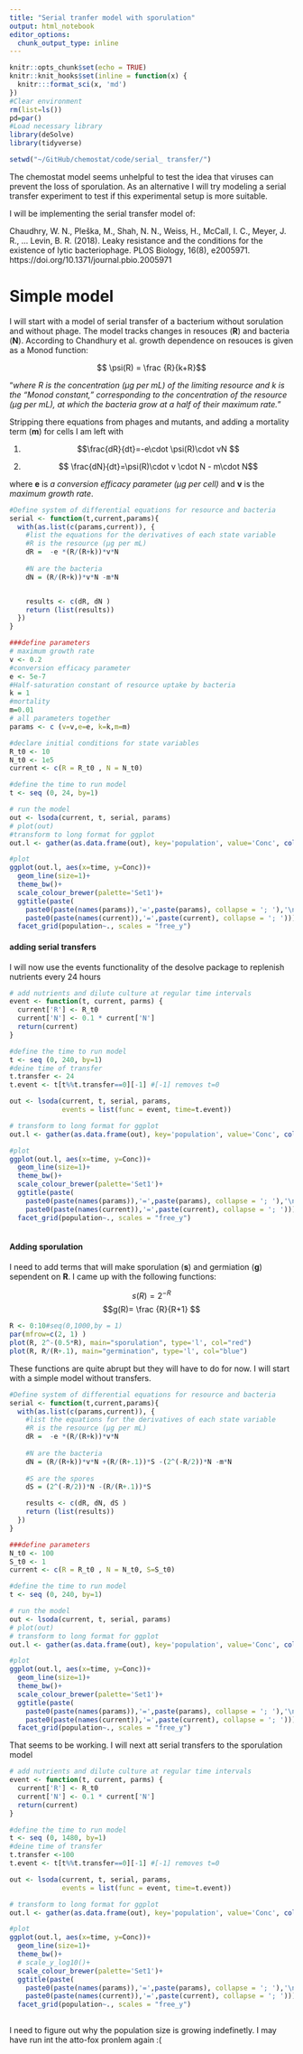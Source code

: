 ```yaml
---
title: "Serial tranfer model with sporulation"
output: html_notebook
editor_options: 
  chunk_output_type: inline
---
```

```r
knitr::opts_chunk$set(echo = TRUE)
knitr::knit_hooks$set(inline = function(x) {
  knitr:::format_sci(x, 'md')
})
#Clear environment
rm(list=ls())
pd=par()
#Load necessary library
library(deSolve)
library(tidyverse)

setwd("~/GitHub/chemostat/code/serial_ transfer/")
```
The chemostat model seems unhelpful to test the idea that viruses can prevent the loss of sporulation. As an alternative I will try modeling a serial transfer experiment to test if this experimental setup is more suitable.

I will be implementing the serial transfer model of:

Chaudhry, W. N., Pleška, M., Shah, N. N., Weiss, H., McCall, I. C., Meyer, J. R., … Levin, B. R. 
(2018). Leaky resistance and the conditions for the existence of lytic bacteriophage. 
PLOS Biology, 16(8), e2005971. https://doi.org/10.1371/journal.pbio.2005971 

# Simple model
I will start with a model of serial transfer of a bacterium without sorulation and without phage. The model tracks changes in resouces (**R**) and bacteria (**N**). 
According to Chandhury et al. growth dependence on resouces is given as a Monod function:

$$ \psi(R) =  \frac {R}{k+R}$$
 
 "*where R is the concentration (μg per mL) of the limiting resource and k is the “Monod constant,” corresponding to the concentration of the resource (μg per mL), at which the bacteria grow at a half of their maximum rate.*"

Stripping there equations from phages and mutants, and adding a mortality term (**m**) for cells I am left with

(@) $$\frac{dR}{dt}=-e\cdot \psi(R)\cdot vN $$

(@) $$ \frac{dN}{dt}=\psi(R)\cdot v \cdot N - m\cdot N$$

where **e** is *a conversion efficacy parameter (μg per cell)* and **v** is the *maximum growth rate*.
```r
#Define system of differential equations for resource and bacteria
serial <- function(t,current,params){
  with(as.list(c(params,current)), {
    #list the equations for the derivatives of each state variable
    #R is the resource (μg per mL)
    dR =  -e *(R/(R+k))*v*N  
    
    #N are the bacteria 
    dN = (R/(R+k))*v*N -m*N


    results <- c(dR, dN )
    return (list(results))
  })
}

###define parameters
# maximum growth rate
v <- 0.2
#conversion efficacy parameter
e <- 5e-7
#Half-saturation constant of resource uptake by bacteria
k = 1
#mortality
m=0.01
# all parameters together
params <- c (v=v,e=e, k=k,m=m)

#declare initial conditions for state variables
R_t0 <- 10
N_t0 <- 1e5
current <- c(R = R_t0 , N = N_t0)

#define the time to run model
t <- seq (0, 24, by=1)

# run the model
out <- lsoda(current, t, serial, params)
# plot(out)
#transform to long format for ggplot
out.l <- gather(as.data.frame(out), key='population', value='Conc', colnames(out)[-1])

#plot
ggplot(out.l, aes(x=time, y=Conc))+
  geom_line(size=1)+
  theme_bw()+
  scale_colour_brewer(palette='Set1')+
  ggtitle(paste(
    paste0(paste(names(params)),'=',paste(params), collapse = '; '),'\n',
    paste0(paste(names(current)),'=',paste(current), collapse = '; ')))+
  facet_grid(population~., scales = "free_y")

```

#### adding serial transfers
I will now use the events functionality of the desolve package to replenish nutrients every 24 hours
```r

# add nutrients and dilute culture at regular time intervals
event <- function(t, current, parms) {
  current['R'] <- R_t0
  current['N'] <- 0.1 * current['N']
  return(current)
}

#define the time to run model
t <- seq (0, 240, by=1)
#deine time of transfer
t.transfer <- 24
t.event <- t[t%%t.transfer==0][-1] #[-1] removes t=0

out <- lsoda(current, t, serial, params,
             events = list(func = event, time=t.event))

# transform to long format for ggplot
out.l <- gather(as.data.frame(out), key='population', value='Conc', colnames(out)[-1])

#plot
ggplot(out.l, aes(x=time, y=Conc))+
  geom_line(size=1)+
  theme_bw()+
  scale_colour_brewer(palette='Set1')+
  ggtitle(paste(
    paste0(paste(names(params)),'=',paste(params), collapse = '; '),'\n',
    paste0(paste(names(current)),'=',paste(current), collapse = '; ')))+
  facet_grid(population~., scales = "free_y")
  
```

#### Adding sporulation
I need to add terms that will make sporulation (**s**) and germiation (**g**) sependent on **R**. I came up with the following functions:


$$ s(R)=2^{-R} $$
$$g(R)= \frac {R}{R+1} $$

```r
R <- 0:10#seq(0,1000,by = 1)
par(mfrow=c(2, 1) )
plot(R, 2^-(0.5*R), main="sporulation", type='l', col="red")
plot(R, R/(R+.1), main="germination", type='l', col="blue")

```

These functions are quite abrupt but they will have to do for now. I will start with a simple model without transfers.
```r
#Define system of differential equations for resource and bacteria
serial <- function(t,current,params){
  with(as.list(c(params,current)), {
    #list the equations for the derivatives of each state variable
    #R is the resource (μg per mL)
    dR =  -e *(R/(R+k))*v*N  
    
    #N are the bacteria 
    dN = (R/(R+k))*v*N +(R/(R+.1))*S -(2^(-R/2))*N -m*N
   
    #S are the spores 
    dS = (2^(-R/2))*N -(R/(R+.1))*S

    results <- c(dR, dN, dS )
    return (list(results))
  })
}

###define parameters
N_t0 <- 100
S_t0 <- 1
current <- c(R = R_t0 , N = N_t0, S=S_t0)

#define the time to run model
t <- seq (0, 240, by=1)

# run the model
out <- lsoda(current, t, serial, params)
# plot(out)
# transform to long format for ggplot
out.l <- gather(as.data.frame(out), key='population', value='Conc', colnames(out)[-1])

#plot
ggplot(out.l, aes(x=time, y=Conc))+
  geom_line(size=1)+
  theme_bw()+
  scale_colour_brewer(palette='Set1')+
  ggtitle(paste(
    paste0(paste(names(params)),'=',paste(params), collapse = '; '),'\n',
    paste0(paste(names(current)),'=',paste(current), collapse = '; ')))+
  facet_grid(population~., scales = "free_y")
```

That seems to be working. I will next att serial transfers to the sporulation model

```r

# add nutrients and dilute culture at regular time intervals
event <- function(t, current, parms) {
  current['R'] <- R_t0
  current['N'] <- 0.1 * current['N']
  return(current)
}

#define the time to run model
t <- seq (0, 1480, by=1)
#deine time of transfer
t.transfer <-100
t.event <- t[t%%t.transfer==0][-1] #[-1] removes t=0

out <- lsoda(current, t, serial, params,
             events = list(func = event, time=t.event))

# transform to long format for ggplot
out.l <- gather(as.data.frame(out), key='population', value='Conc', colnames(out)[-1])

#plot
ggplot(out.l, aes(x=time, y=Conc))+
  geom_line(size=1)+
  theme_bw()+
  # scale_y_log10()+
  scale_colour_brewer(palette='Set1')+
  ggtitle(paste(
    paste0(paste(names(params)),'=',paste(params), collapse = '; '),'\n',
    paste0(paste(names(current)),'=',paste(current), collapse = '; ')))+
  facet_grid(population~., scales = "free_y")
  
```

I need to figure out why the population size is growing indefinetly. I may have run int the atto-fox pronlem again :(